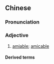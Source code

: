 {{also|蔼然}}
==Chinese==
{{zh-forms|s=蔼然}}

===Pronunciation===
{{zh-pron
|m=ǎirán
|c=oi2 jin4
|cat=a
}}

===Adjective===
{{zh-adj}}

# [[amiable]]; [[amicable]]

====Derived terms====
{{zh-der|藹然可親}}
